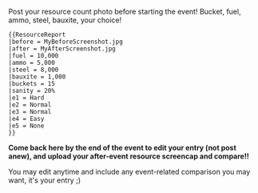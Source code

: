Post your resource count photo before starting the event!
Bucket, fuel, ammo, steel, bauxite, your choice!<br />

<pre>
{{ResourceReport
|before = MyBeforeScreenshot.jpg
|after = MyAfterScreenshot.jpg
|fuel = 10,000
|ammo = 5,000
|steel = 8,000
|bauxite = 1,000
|buckets = 15
|sanity = 20%
|e1 = Hard
|e2 = Normal
|e3 = Normal
|e4 = Easy
|e5 = None
}}
</pre>

'''Come back here by the end of the event to edit your entry (not post anew), and upload your after-event resource screencap and compare!!'''

You may edit anytime and include any event-related comparison you may want, it's your entry ;)<ac_metadata title="[Winter 2015 Event] Resource Comparison and Medals" notify_everyone="1423123133" related_topics="Winter 2015 Event|Recent Updates|Events"> </ac_metadata>